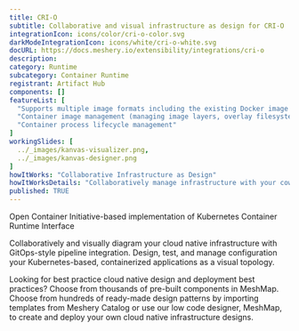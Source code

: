 ```yaml
---
title: CRI-O
subtitle: Collaborative and visual infrastructure as design for CRI-O
integrationIcon: icons/color/cri-o-color.svg
darkModeIntegrationIcon: icons/white/cri-o-white.svg
docURL: https://docs.meshery.io/extensibility/integrations/cri-o
description: 
category: Runtime
subcategory: Container Runtime
registrant: Artifact Hub
components: []
featureList: [
  "Supports multiple image formats including the existing Docker image format.",
  "Container image management (managing image layers, overlay filesystems, etc).",
  "Container process lifecycle management"
]
workingSlides: [
  ../_images/kanvas-visualizer.png,
  ../_images/kanvas-designer.png
]
howItWorks: "Collaborative Infrastructure as Design"
howItWorksDetails: "Collaboratively manage infrastructure with your coworkers synchronously sharing the same designs."
published: TRUE
---
```

<p>
Open Container Initiative-based implementation of Kubernetes Container Runtime Interface
</p>
<p>
    Collaboratively and visually diagram your cloud native infrastructure with GitOps-style pipeline integration. Design, test, and manage configuration your Kubernetes-based, containerized applications as a visual topology.
</p>
<p>
    Looking for best practice cloud native design and deployment best practices? Choose from thousands of pre-built components in MeshMap. Choose from hundreds of ready-made design patterns by importing templates from Meshery Catalog or use our low code designer, MeshMap, to create and deploy your own cloud native infrastructure designs.
</p>
